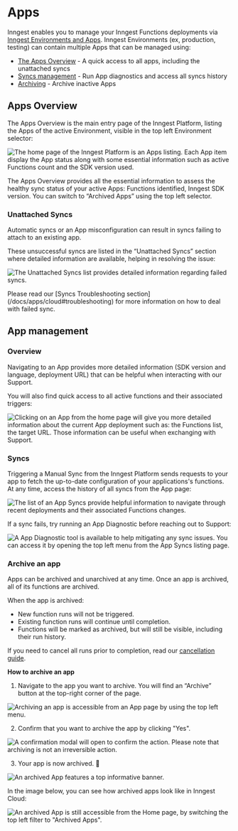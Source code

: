
# Apps

Inngest enables you to manage your Inngest Functions deployments via [Inngest Environments and Apps](/docs/apps). Inngest Environments (ex, production, testing) can contain multiple Apps that can be managed using:

- [The Apps Overview](#apps-overview) - A quick access to all apps, including the unattached syncs
- [Syncs management](#syncs) - Run App diagnostics and access all syncs history
- [Archiving](#archive-an-app) - Archive inactive Apps


## Apps Overview

The Apps Overview is the main entry page of the Inngest Platform, listing the Apps of the active Environment, visible in the top left Environment selector:

![The home page of the Inngest Platform is an Apps listing. Each App item display the App status along with some essential information such as active Functions count and the SDK version used.](/assets/docs/platform/manage/environments-apps/apps-overview.png)

The Apps Overview provides all the essential information to assess the healthy sync status of your active Apps: Functions identified, Inngest SDK version. You can switch to “Archived Apps” using the top left selector.

### Unattached Syncs

Automatic syncs or an App misconfiguration can result in syncs failing to attach to an existing app.

These unsuccessful syncs are listed in the “Unattached Syncs” section where detailed information are available, helping in resolving the issue:

![The Unattached Syncs list provides detailed information regarding failed syncs.](/assets/docs/platform/manage/environments-apps/unattached-syncs.png)

<Callout variant="info">
Please read our [Syncs Troubleshooting section](/docs/apps/cloud#troubleshooting) for more information on how to deal with failed sync.
</Callout>

## App management

### Overview

Navigating to an App provides more detailed information (SDK version and language, deployment URL) that can be helpful when interacting with our Support.

You will also find quick access to all active functions and their associated triggers:

![Clicking on an App from the home page will give you more detailed information about the current App deployment such as: the Functions list, the target URL. Those information can be useful when exchanging with Support.](/assets/docs/platform/manage/environments-apps/app-overview.png)

### Syncs

Triggering a Manual Sync from the Inngest Platform sends requests to your app to fetch the up-to-date configuration of your applications's functions. At any time, access the history of all syncs from the App page:

![The list of an App Syncs provide helpful information to navigate through recent deployments and their associated Functions changes.](/assets/docs/platform/manage/environments-apps/app-syncs.png)

If a sync fails, try running an App Diagnostic before reaching out to Support:

![A App Diagnostic tool is available to help mitigating any sync issues. You can access it by opening the top left menu from the App Syncs listing page.](/assets/docs/platform/manage/environments-apps/check-app-health.png)

### Archive an app

Apps can be archived and unarchived at any time. Once an app is archived, all of its functions are archived.

When the app is archived:

- New function runs will not be triggered.
- Existing function runs will continue until completion.
- Functions will be marked as archived, but will still be visible, including their run history.

If you need to cancel all runs prior to completion, read our [cancellation guide](/docs/guides/cancel-running-functions).

**How to archive an app**

1. Navigate to the app you want to archive. You will find an “Archive” button at the top-right corner of the page.

![Archiving an app is accessible from an App page by using the top left menu.](/assets/docs/platform/manage/environments-apps/archive-app.png)

2. Confirm that you want to archive the app by clicking "Yes".

![A confirmation modal will open to confirm the action. Please note that archiving is not an irreversible action.](/assets/docs/platform/manage/environments-apps/archiving-app.png)

3. Your app is now archived. 🎉

![An archived App features a top informative banner.](/assets/docs/platform/manage/environments-apps/archived-app.png)

In the image below, you can see how archived apps look like in Inngest Cloud:

![An archived App is still accessible from the Home page, by switching the top left filter to "Archived Apps".](/assets/docs/platform/manage/environments-apps/archived-apps.png)